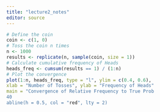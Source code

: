 ```yaml
---
title: "lecture2_notes"
editor: source
---
```


```r
# Define the coin
coin <- c(1, 0)
# Toss the coin n times
n <- 1000
results <- replicate(n, sample(coin, size = 1))
# Calculate cumulative frequency of Heads
heads_freq <- cumsum(results == 1) / (1:n)
# Plot the convergence
plot(1:n, heads_freq, type = "l", ylim = c(0.4, 0.6),
xlab = "Number of Tosses", ylab = "Frequency of Heads"
main = "Convergence of Relative Frequency to True Prob
40
abline(h = 0.5, col = "red", lty = 2)
```

